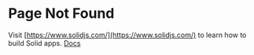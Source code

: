 
# Page Not Found

Visit [https://www.solidjs.com/](https://www.solidjs.com/) to learn how to build Solid apps. <A href="/docs">Docs</A>
